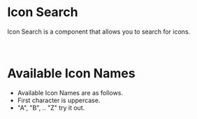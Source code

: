 
<Meta isTemplate />

<Preset
	availableImport="import { Icon } from '@midasit-dev/moaui'"
	primaryStory={Sample}
/>

# Icon Search
Icon Search is a component that allows you to search for icons.
<Search />
<br />

# Available Icon Names
<ul>
	<li>Available Icon Names are as follows.</li>
	<li>First character is uppercase.</li>
	<li>"A", "B", .. "Z" try it out.</li>
</ul>